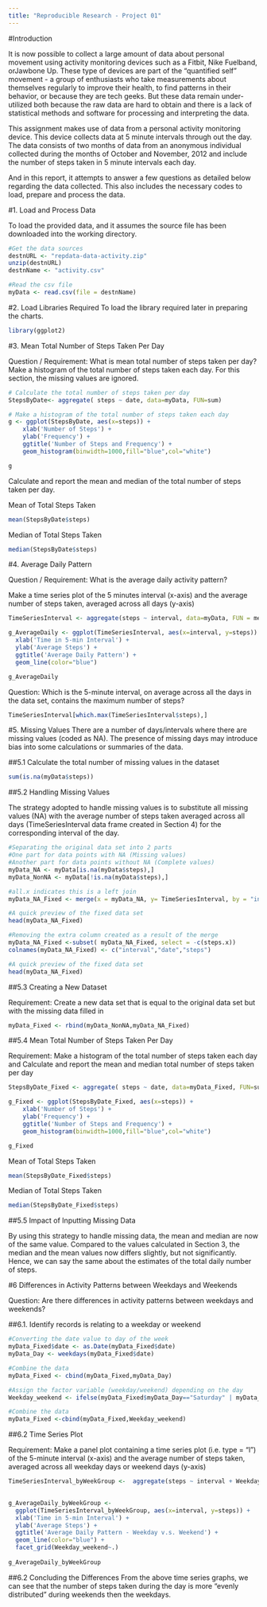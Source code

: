 ```yaml
---
title: "Reproducible Research - Project 01"
---
```


#Introduction

It is now possible to collect a large amount of data about personal movement using activity monitoring devices such as a Fitbit, Nike Fuelband, orJawbone Up. These type of devices are part of the "quantified self" movement - a group of enthusiasts who take measurements about themselves regularly to improve their health, to find patterns in their behavior, or because they are tech geeks. But these data remain under-utilized both because the raw data are hard to obtain and there is a lack of statistical methods and software for processing and interpreting the data.

This assignment makes use of data from a personal activity monitoring device. This device collects data at 5 minute intervals through out the day. The data consists of two months of data from an anonymous individual collected during the months of October and November, 2012 and include the number of steps taken in 5 minute intervals each day.

And in this report, it attempts to answer a few questions as detailed below regarding the data collected. This also includes the necessary codes to load, prepare and process the data.


#1. Load and Process Data

To load the provided data, and it assumes the source file has been downloaded into the working directory.

```r
#Get the data sources
destnURL <- "repdata-data-activity.zip"
unzip(destnURL)
destnName <- "activity.csv"

#Read the csv file
myData <- read.csv(file = destnName)
```

#2. Load Libraries Required
To load the library required later in preparing the charts.
```r
library(ggplot2)
```


#3. Mean Total Number of Steps Taken Per Day

Question / Requirement:
What is mean total number of steps taken per day?
Make a histogram of the total number of steps taken each day.
For this section, the missing values are ignored.

```r

# Calculate the total number of steps taken per day
StepsByDate<- aggregate( steps ~ date, data=myData, FUN=sum)

# Make a histogram of the total number of steps taken each day
g <- ggplot(StepsByDate, aes(x=steps)) +
    xlab('Number of Steps') +
    ylab('Frequency') +
    ggtitle('Number of Steps and Frequency') +
    geom_histogram(binwidth=1000,fill="blue",col="white")

g

```

Calculate and report the mean and median of the total number of steps taken per day.

Mean of Total Steps Taken
```r
mean(StepsByDate$steps)
```

Median of Total Steps Taken
```r
median(StepsByDate$steps)
```



#4. Average Daily Pattern

Question / Requirement:
What is the average daily activity pattern?

Make a time series plot of the 5 minutes interval (x-axis) and the average number of steps taken, averaged across all days (y-axis) 

```r
TimeSeriesInterval <- aggregate(steps ~ interval, data=myData, FUN = mean, na.rm=TRUE)

g_AverageDaily <- ggplot(TimeSeriesInterval, aes(x=interval, y=steps)) +
  xlab('Time in 5-min Interval') +
  ylab('Average Steps') +
  ggtitle('Average Daily Pattern') +
  geom_line(color="blue")

g_AverageDaily

```

Question: Which is the 5-minute interval, on average across all the days in the data set, contains the maximum number of steps?
```r
TimeSeriesInterval[which.max(TimeSeriesInterval$steps),]
```


#5. Missing Values
There are a number of days/intervals where there are missing values (coded as NA). The presence of missing days may introduce bias into some calculations or summaries of the data.


##5.1 Calculate the total number of missing values in the dataset

```r
sum(is.na(myData$steps))
```


##5.2 Handling Missing Values

The strategy adopted to handle missing values is to substitute all missing values (NA) with the average number of steps taken averaged across all days (TimeSeriesInterval data frame created in Section 4) for the corresponding interval of the day.

```r
#Separating the original data set into 2 parts
#One part for data points with NA (Missing values)
#Another part for data points without NA (Complete values)
myData_NA <- myData[is.na(myData$steps),]
myData_NonNA <- myData[!is.na(myData$steps),]

#all.x indicates this is a left join
myData_NA_Fixed <- merge(x = myData_NA, y= TimeSeriesInterval, by = "interval", all.x = TRUE)

#A quick preview of the fixed data set
head(myData_NA_Fixed)

#Removing the extra column created as a result of the merge
myData_NA_Fixed <-subset( myData_NA_Fixed, select = -c(steps.x))
colnames(myData_NA_Fixed) <- c("interval","date","steps")

#A quick preview of the fixed data set
head(myData_NA_Fixed)
```


##5.3 Creating a New Dataset

Requirement:	Create a new data set that is equal to the original data set but with the missing data filled in
```r
myData_Fixed <- rbind(myData_NonNA,myData_NA_Fixed)
```


##5.4 Mean Total Number of Steps Taken Per Day

Requirement:	Make a histogram of the total number of steps taken each day and Calculate and report the mean and median total number of steps taken per day

```r
StepsByDate_Fixed <- aggregate( steps ~ date, data=myData_Fixed, FUN=sum)

g_Fixed <- ggplot(StepsByDate_Fixed, aes(x=steps)) +
    xlab('Number of Steps') +
    ylab('Frequency') +
    ggtitle('Number of Steps and Frequency') +
    geom_histogram(binwidth=1000,fill="blue",col="white")

g_Fixed
```

Mean of Total Steps Taken
```r
mean(StepsByDate_Fixed$steps)
```

Median of Total Steps Taken
```r
median(StepsByDate_Fixed$steps)
```


##5.5 Impact of Inputting Missing Data

By using this strategy to handle missing data, the mean and median are now of the same value. Compared to the values calculated in Section 3, the median and the mean values now differs slightly, but not significantly. Hence, we can say the same about the estimates of the total daily number of steps.


#6 Differences in Activity Patterns between Weekdays and Weekends

Question: Are there differences in activity patterns between weekdays and weekends?

##6.1. Identify records is relating to a weekday or weekend

```r
#Converting the date value to day of the week
myData_Fixed$date <- as.Date(myData_Fixed$date)
myData_Day <- weekdays(myData_Fixed$date)

#Combine the data
myData_Fixed <- cbind(myData_Fixed,myData_Day)

#Assign the factor variable (weekday/weekend) depending on the day
Weekday_weekend <- ifelse(myData_Fixed$myData_Day=="Saturday" | myData_Fixed$myData_Day=="Sunday", "weekend", "weekday")

#Combine the data
myData_Fixed <-cbind(myData_Fixed,Weekday_weekend)

```

##6.2 Time Series Plot

Requirement: Make a panel plot containing a time series plot (i.e. type = "l") of the 5-minute interval (x-axis) and the average number of steps taken, averaged across all weekday days or weekend days (y-axis)

```r
TimeSeriesInterval_byWeekGroup <-  aggregate(steps ~ interval + Weekday_weekend, data = myData_Fixed, FUN=mean)
  

g_AverageDaily_byWeekGroup <- 
  ggplot(TimeSeriesInterval_byWeekGroup, aes(x=interval, y=steps)) +
  xlab('Time in 5-min Interval') +
  ylab('Average Steps') +
  ggtitle('Average Daily Pattern - Weekday v.s. Weekend') +
  geom_line(color="blue") +
  facet_grid(Weekday_weekend~.)
  
g_AverageDaily_byWeekGroup
```

##6.2 Concluding the Differences
From the above time series graphs, we can see that the number of steps taken during the day is more "evenly distributed" during weekends then the weekdays. 




